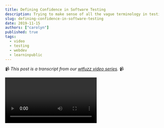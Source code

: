 ```yaml
---
title: Defining Confidence in Software Testing
description: Trying to make sense of all the vague terminology in testing land, starting with confidence.
slug: defining-confidence-in-software-testing
date: 2019-11-15
authors: ["carolyn"]
published: true
tags:
  - video
  - testing
  - webdev
  - learninpublic
---
```


📹 _This post is a transcript from our [wtfuzz video series](https://www.youtube.com/watch?v=JC2mbve347c&list=PLRkRCk0XEUGhs2sRL6Ri2a1r5eApbLQLr)._ 📹

<Video url="https://www.youtube.com/embed/ulUUvBPn4nY" />

So, I’m starting to realize all of the testing vocabulary that I hear people say - or that I even use - but that I don’t actually know how to define.

For example, take my last video about the testing pyramid. Here's something that I said...

"The testing pyramid is defined as a framework for designing a test suite that optimizes for speed and confidence."

Watching it again… I don’t actually know what the “confidence” part really means. I know that when my tests pass, I feel confident - but there’s probably more to it than that.

So I investigated.

And for this episode of wtfuzz, we’re going to define the term confidence in context of software testing.

According to the dictionary, yes like the word book, confidence is defined as “the feeling or belief that one can rely on someone or something.”

Moving over to math, like numbers and symbols and things, they call it the “confidence level interval” - and it’s the percentage of time that a statistical result would be correct if you took a bunch of random samples. Essentially, the percentage says how “sure” you are that something will happen.

With both definitions, there’s that factor of reliability - and that’s true for testing as well. The main difference though is that with software - there isn’t just one definition of confidence.

Some, like Stefano Magni, form it into a question: "How can you be sure that the application you're working on works if the tests pass?"

Others, like Brad Thompson, look at it in terms of how much testing we feel we need to execute before we can sign off on anything.

But no matter how you approach it, it comes down to this: Confidence is a measurement of trust. Particularly, the trust that you have in your tests to prove that the product is working as expected.

So ok, so that’s cool - but how do we measure this trust and feeling of confidence?

Well, in my exploration I found out that there is a mathematical equation for calculating confidence levels.

Confidence Level = 1 – α (alpha)

It looks smart, but… I don’t really know what to do with this. Fortunately, though, many software engineers who came before found systems for measuring confidence. Much like the definition, how you measure confidence can greatly vary. But here are a few ways people are doing it.

### Number of Bugs

There are teams that count bugs because they believe that the more bugs found after a feature is shipped, the lower the confidence.

They ask questions like…

- How bad are the bugs?
- How many bugs found were fixed? Reopened? Closed? Or deferred?

### Quality of Test Cases

This looks at exactly _what_ you’re testing for and the total number of test cases you have.

Higher quality test cases help us know that areas with the most business value (like signups or payment transactions) are working correctly - giving us more confidence in our product.

### Stability of Test Results

This asks how sure we are that the tests are reliable.

With this approach, we can ask…

- What’s the current pass rate like?
- How many test cases failed or are blocked?
- How stable are these results?

### Code Coverage

Code coverage might be most popular way to measure confidence. It’s the idea that the more tests you have that expand to different parts of your system, the higher the confidence.

How much code coverage an application should have is up for debate, but many resources point to 80% as a target to aim for.

And finally, my personal favorite...

### A Combination of Them All

Blogger Mike MacDonagh claims that you can have 100% confidence "if all of the in scope requirements have test coverage and all of those tests have passed for the last few test runs."

While I don’t think we can ever reach 100%, I do like that it’s multi-dimensional and looks at a variety of metrics to determine overall confidence.

### But in the end...

It’s your decision how you measure confidence. The most important thing is that you’re measuring it at all.

Now I’ll turn it over to you, dear viewer: Are there any software testing terms that you aren’t sure about?

As I mentioned earlier, there’s a lot of terms I don’t know - so this “Defining \_\_\_” type video might just become recurring in this wtfuzz series.

Some potential ones from my list:

- Smoke test
- Scalability
- Blackbox testing
- Functional requirement

And if there are any you want to know about, please [send an email](mailto:contact@meeshkan.com) and let me know.

But for now, thank you so much for watching!

You can check out the [Gist of resources](https://gist.github.com/carolstran/9eed93d603146a0fcc1b999c049b1e3d) that I used for this post.

And… yeah. See you next time!
